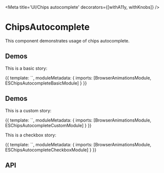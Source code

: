 




<Meta title='UI/Chips autocomplete' decorators={[withA11y, withKnobs]} />

# ChipsAutocomplete

This component demonstrates usage of chips autocomplete.

## Demos

This is a basic story:

<Preview>
  <Story name='Basic' height='230px'>
    {{
      template: `<es-chips-autocomplete-story-basic></es-chips-autocomplete-story-basic>`,
      moduleMetadata: {
        imports: [BrowserAnimationsModule, ESChipsAutocompleteBasicModule]
      }
    }}
  </Story>
</Preview>

## Demos

This is a custom story:

<Preview>
  <Story name='Custom' height='230px'>
    {{
      template: `<es-chips-autocomplete-story-custom></es-chips-autocomplete-story-custom>`,
      moduleMetadata: {
        imports: [BrowserAnimationsModule, ESChipsAutocompleteCustomModule]
      }
    }}
  </Story>
</Preview>

This is a checkbox story:

<Preview>
  <Story name='Checkbox' height='230px'>
    {{
      template: `<es-chips-autocomplete-story-checkbox></es-chips-autocomplete-story-checkbox>`,
      moduleMetadata: {
        imports: [BrowserAnimationsModule, ESChipsAutocompleteCheckboxModule]
      }
    }}
  </Story>
</Preview>

## API

<Props of={ChipsAutocompleteComponent} />
